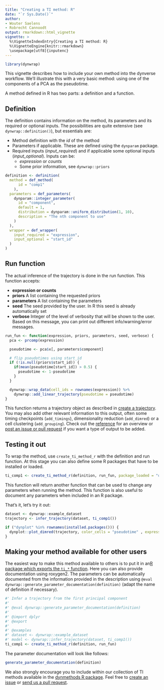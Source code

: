 ```yaml
---
title: "Creating a TI method: R"
date: "`r Sys.Date()`"
author:
- Wouter Saelens
- Robrecht Cannoodt
output: rmarkdown::html_vignette
vignette: >
  %\VignetteIndexEntry{Creating a TI method: R}
  %\VignetteEngine{knitr::rmarkdown}
  \usepackage[utf8]{inputenc}
---
```


```r
library(dynwrap)
```

This vignette describes how to include your own method into the dynverse workflow. We'll illustrate this with a very basic method: using one of the components of a PCA as the pseudotime.

A method defined in R has two parts: a definition and a function.

## Definition

The definition contains information on the method, its parameters and its required or optional inputs. The possibilities are quite extensive (see `dynwrap::definition()`), but essentials are:

* Method definition with the _id_ of the method
* Parameters if applicable. These are defined using the `dynparam` package.
* Required inputs (_input\_required_) and if applicable some optional inputs (_input\_optional_). Inputs can be:
  * _expression_ or _counts_
  * Some prior information, see `dynwrap::priors`

```r
definition <- definition(
  method = def_method(
      id = "comp1"
    ),
  parameters = def_parameters(
    dynparam::integer_parameter(
      id = "component",
      default = 1,
      distribution = dynparam::uniform_distribution(1, 10),
      description = "The nth component to use"
    )
  ),
  wrapper = def_wrapper(
    input_required = "expression",
    input_optional = "start_id"
  )
)
```

## Run function

The actual inference of the trajectory is done in the run function. This function accepts:

* **expression or counts**
* **priors** A list containing the requested priors
* **parameters** A list containing the parameters
* **seed** The seed provided by the user. In R this seed is already automatically set
* **verbose** Integer of the level of verbosity that will be shown to the user. Based on this message, you can print out different info/warning/error messages.

```r
run_fun <- function(expression, priors, parameters, seed, verbose) {
  pca <- prcomp(expression)

  pseudotime <- pca$x[, parameters$component]

  # flip pseudotimes using start_id
  if (!is.null(priors$start_id)) {
    if(mean(pseudotime[start_id]) > 0.5) {
      pseudotime <- 1-pseudotime
    }
  }

  dynwrap::wrap_data(cell_ids = rownames(expression)) %>%
    dynwrap::add_linear_trajectory(pseudotime = pseudotime)
}
```

This function returns a trajectory object as described in [create a trajectory](../create_ti_method_wrappers). You may also add other relevant information to this output, often some timing checkpoints (`add_timings`), dimensionality reduction (`add_dimred`) or a cell clustering (`add_grouping`). Check out the [reference](https://dynverse.org/reference/dynwrap) for an overview or [post an issue or pull request](https://github.com/dynverse/dynwrap) if you want a type of output to be added.

## Testing it out

To wrap the method, use `create_ti_method_r` with the definition and run function. At this stage you can also define some R packages that have to be installed or loaded.
```r
ti_comp1 <- create_ti_method_r(definition, run_fun, package_loaded = "dplyr")
```

This function will return another function that can be used to change any parameters when running the method. This function is also useful to document any parameters when included in an R package.

That's it, let's try it out:
```r
dataset <- dynwrap::example_dataset
trajectory <- infer_trajectory(dataset, ti_comp1())
```

```r
if ("dynplot" %in% rownames(installed.packages())) {
  dynplot::plot_dimred(trajectory, color_cells = "pseudotime" , expression_source = as.matrix(dataset$expression))
}
```

## Making your method available for other users

The easiest way to make this method available to others is to put it in an[R package which exports the `ti_*` function](http://r-pkgs.had.co.nz/). Here you can also provide documentation using roxygen2. The parameters can be automatically documented from the information provided in the description using `@eval dynwrap::generate_parameter_documentation(definition)` (adapt the name of definition if necessary).
```r
#' Infer a trajectory from the first principal component
#' 
#' @eval dynwrap::generate_parameter_documentation(definition)
#' 
#' @import dplyr
#' @export
#' 
#' @examples
#' dataset <- dynwrap::example_dataset
#' model <- dynwrap::infer_trajectory(dataset, ti_comp1())
ti_comp1 <- create_ti_method_r(definition, run_fun)
```

The parameter documentation will look like follows:
```r
generate_parameter_documentation(definition)
```

We also strongly encourage you to include within our collection of TI methods available in the [dynmethods R package](https://github.com/dynverse/dynmethods). Feel free to [create an issue](https://github.com/dynverse/dynmethods/labels/new%20method) or [send us a pull request](https://github.com/dynverse/dynmethods/pulls).
